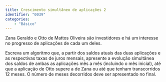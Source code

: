 ```yaml
---
title: Crescimento simultâneo de aplicações 2
identifier: "0039"
categories:
    - "Básico"
---
```

::: {#exr-0039}
Zana Geraldo e Otto de Mattos Oliveira são investidores e há um interesse no progresso de aplicações de cada um deles.

Escreva um algoritmo que, a partir dos saldos atuais das duas aplicações e as respectivas taxas de juros mensais, apresente a evolução simultânea dos saldos de ambas as aplicações mês a mês (incluindo o mês inicial), até que a aplicação de Otto supere a de Zana ou até que tenham transcorridos 12\ meses. O número de meses decorridos deve ser apresentado no final.
:::